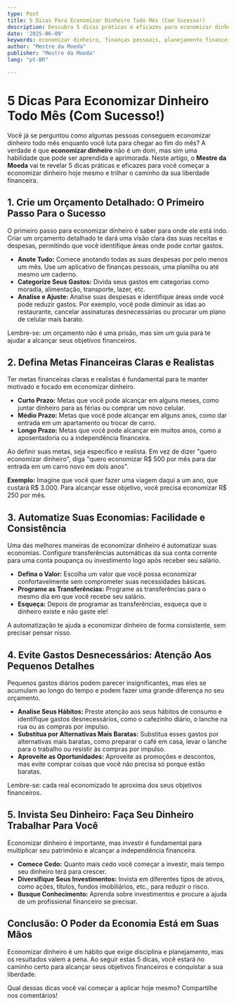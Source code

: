 ```yaml
---
type: Post
title: 5 Dicas Para Economizar Dinheiro Todo Mês (Com Sucesso!)
description: Descubra 5 dicas práticas e eficazes para economizar dinheiro todo mês e alcançar seus objetivos financeiros. Comece já!
date: '2025-06-09'
keywords: economizar dinheiro, finanças pessoais, planejamento financeiro, orçamento, dicas financeiras
author: "Mestre da Moeda"
publisher: "Mestre da Moeda"
lang: "pt-BR"

---
```


# 5 Dicas Para Economizar Dinheiro Todo Mês (Com Sucesso!)

Você já se perguntou como algumas pessoas conseguem economizar dinheiro todo mês enquanto você luta para chegar ao fim do mês? A verdade é que **economizar dinheiro** não é um dom, mas sim uma habilidade que pode ser aprendida e aprimorada. Neste artigo, o **Mestre da Moeda** vai te revelar 5 dicas práticas e eficazes para você começar a economizar dinheiro hoje mesmo e trilhar o caminho da sua liberdade financeira.

## 1. Crie um Orçamento Detalhado: O Primeiro Passo Para o Sucesso

O primeiro passo para economizar dinheiro é saber para onde ele está indo. Criar um orçamento detalhado te dará uma visão clara das suas receitas e despesas, permitindo que você identifique áreas onde pode cortar gastos.

*   **Anote Tudo:** Comece anotando todas as suas despesas por pelo menos um mês. Use um aplicativo de finanças pessoais, uma planilha ou até mesmo um caderno.
*   **Categorize Seus Gastos:** Divida seus gastos em categorias como moradia, alimentação, transporte, lazer, etc.
*   **Analise e Ajuste:** Analise suas despesas e identifique áreas onde você pode reduzir gastos. Por exemplo, você pode diminuir as idas ao restaurante, cancelar assinaturas desnecessárias ou procurar um plano de celular mais barato.

Lembre-se: um orçamento não é uma prisão, mas sim um guia para te ajudar a alcançar seus objetivos financeiros.

## 2. Defina Metas Financeiras Claras e Realistas

Ter metas financeiras claras e realistas é fundamental para te manter motivado e focado em economizar dinheiro.

*   **Curto Prazo:** Metas que você pode alcançar em alguns meses, como juntar dinheiro para as férias ou comprar um novo celular.
*   **Médio Prazo:** Metas que você pode alcançar em alguns anos, como dar entrada em um apartamento ou trocar de carro.
*   **Longo Prazo:** Metas que você pode alcançar em muitos anos, como a aposentadoria ou a independência financeira.

Ao definir suas metas, seja específico e realista. Em vez de dizer "quero economizar dinheiro", diga "quero economizar R$ 500 por mês para dar entrada em um carro novo em dois anos".

**Exemplo:** Imagine que você quer fazer uma viagem daqui a um ano, que custará R$ 3.000. Para alcançar esse objetivo, você precisa economizar R$ 250 por mês.

## 3. Automatize Suas Economias: Facilidade e Consistência

Uma das melhores maneiras de economizar dinheiro é automatizar suas economias. Configure transferências automáticas da sua conta corrente para uma conta poupança ou investimento logo após receber seu salário.

*   **Defina o Valor:** Escolha um valor que você possa economizar confortavelmente sem comprometer suas necessidades básicas.
*   **Programe as Transferências:** Programe as transferências para o mesmo dia em que você recebe seu salário.
*   **Esqueça:** Depois de programar as transferências, esqueça que o dinheiro existe e não gaste ele!

A automatização te ajuda a economizar dinheiro de forma consistente, sem precisar pensar nisso.

## 4. Evite Gastos Desnecessários: Atenção Aos Pequenos Detalhes

Pequenos gastos diários podem parecer insignificantes, mas eles se acumulam ao longo do tempo e podem fazer uma grande diferença no seu orçamento.

*   **Analise Seus Hábitos:** Preste atenção aos seus hábitos de consumo e identifique gastos desnecessários, como o cafezinho diário, o lanche na rua ou as compras por impulso.
*   **Substitua por Alternativas Mais Baratas:** Substitua esses gastos por alternativas mais baratas, como preparar o café em casa, levar o lanche para o trabalho ou resistir às compras por impulso.
*   **Aproveite as Oportunidades:** Aproveite as promoções e descontos, mas evite comprar coisas que você não precisa só porque estão baratas.

Lembre-se: cada real economizado te aproxima dos seus objetivos financeiros.

## 5. Invista Seu Dinheiro: Faça Seu Dinheiro Trabalhar Para Você

Economizar dinheiro é importante, mas investir é fundamental para multiplicar seu patrimônio e alcançar a independência financeira.

*   **Comece Cedo:** Quanto mais cedo você começar a investir, mais tempo seu dinheiro terá para crescer.
*   **Diversifique Seus Investimentos:** Invista em diferentes tipos de ativos, como ações, títulos, fundos imobiliários, etc., para reduzir o risco.
*   **Busque Conhecimento:** Aprenda sobre investimentos e procure a ajuda de um profissional financeiro se precisar.


## Conclusão: O Poder da Economia Está em Suas Mãos

Economizar dinheiro é um hábito que exige disciplina e planejamento, mas os resultados valem a pena. Ao seguir estas 5 dicas, você estará no caminho certo para alcançar seus objetivos financeiros e conquistar a sua liberdade.

Qual dessas dicas você vai começar a aplicar hoje mesmo? Compartilhe nos comentários!
